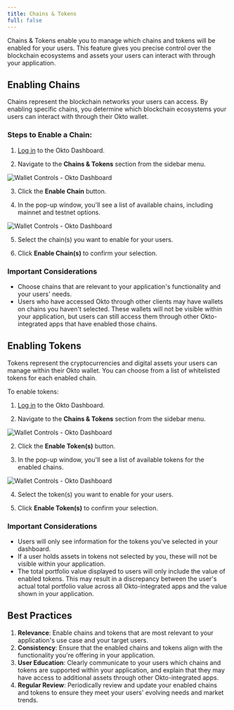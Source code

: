 ```yaml
---
title: Chains & Tokens
full: false
---
```


Chains & Tokens enable you to manage which chains and tokens will be enabled for your users. This feature gives you precise control over the blockchain ecosystems and assets your users can interact with through your application.

## Enabling Chains

Chains represent the blockchain networks your users can access. By enabling specific chains, you determine which blockchain ecosystems your users can interact with through their Okto wallet.

### Steps to Enable a Chain:

1. [Log in](https://dashboard.okto.tech/login) to the Okto Dashboard.

2. Navigate to the **Chains & Tokens** section from the sidebar menu.

![Wallet Controls - Okto Dashboard](/images/dashboard-img-v2/dashboard-chains-n-wallets-v2.png)

3. Click the **Enable Chain** button.  

4. In the pop-up window, you'll see a list of available chains, including mainnet and testnet options.  

<div className="">
    <img 
        src="/images/dashboard-img-v2/dashboard-chainsnwallets-enablec-v2.jpg" 
        alt="Wallet Controls - Okto Dashboard" 
        className="w-full rounded-lg shadow-sm"
    />
</div>

5. Select the chain(s) you want to enable for your users. 

6. Click **Enable Chain(s)** to confirm your selection.

### Important Considerations

* Choose chains that are relevant to your application's functionality and your users' needs.  
* Users who have accessed Okto through other clients may have wallets on chains you haven't selected. These wallets will not be visible within your application, but users can still access them through other Okto-integrated apps that have enabled those chains.


## Enabling Tokens

Tokens represent the cryptocurrencies and digital assets your users can manage within their Okto wallet. You can choose from a list of whitelisted tokens for each enabled chain.

To enable tokens:

1. [Log in](https://dashboard.okto.tech/login) to the Okto Dashboard.

2. Navigate to the **Chains & Tokens** section from the sidebar menu.

![Wallet Controls - Okto Dashboard](/images/dashboard-img-v2/dashboard-chains-n-wallets-v2.png)

2. Click the **Enable Token(s)** button.  

3. In the pop-up window, you'll see a list of available tokens for the enabled chains.  

<div className="">
    <img 
        src="/images/dashboard-img-v2/dashboard-chainsnwallets-enablet-v2.png" 
        alt="Wallet Controls - Okto Dashboard" 
        className="w-full rounded-lg shadow-sm"
    />
</div>

4. Select the token(s) you want to enable for your users.  

5. Click **Enable Token(s)** to confirm your selection.

### Important Considerations

* Users will only see information for the tokens you've selected in your dashboard.  
* If a user holds assets in tokens not selected by you, these will not be visible within your application.  
* The total portfolio value displayed to users will only include the value of enabled tokens. This may result in a discrepancy between the user's actual total portfolio value across all Okto-integrated apps and the value shown in your application.

## Best Practices

1. **Relevance**: Enable chains and tokens that are most relevant to your application's use case and your target users.  
2. **Consistency**: Ensure that the enabled chains and tokens align with the functionality you're offering in your application.  
3. **User Education**: Clearly communicate to your users which chains and tokens are supported within your application, and explain that they may have access to additional assets through other Okto-integrated apps.  
4. **Regular Review**: Periodically review and update your enabled chains and tokens to ensure they meet your users' evolving needs and market trends.
